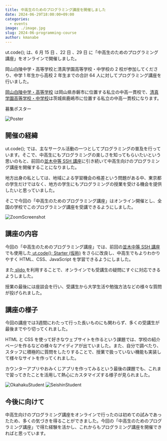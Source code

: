 ```yaml
---
title: 中高生のためのプログラミング講座を開催しました
date: 2024-06-29T18:00:00+09:00
categories:
  - events
image: ./image.jpg
slug: 2024-06-programming-course
author: kmanabe
---
```


ut.code(); は、6 月 15 日 、22 日 、29 日 に「中高生のためのプログラミング講座」をオンラインで開催しました。

岡山白陵中学・高等学校と清真学園高等学校・中学校の 2 校が参加してくださり、中学 1 年生から高校 2 年生までの合計 64 人に対してプログラミング講座を行いました。

[岡山白陵中学・高等学校](https://www.okahaku.ed.jp/) は岡山県赤磐市に位置する私立の中高一貫校で、[清真学園高等学校・中学校](https://www.seishin-web.jp/)は茨城県鹿嶋市に位置する私立の中高一貫校になります。

募集ポスター

![Poster](./poster.png)

## 開催の経緯

ut.code(); では、主なサークル活動の一つとしてプログラミングの普及を行っています。そこで、中高生にもプログラミングの楽しさを知ってもらいたいという思いのもと、前回の[並木中等 SSH 講座](https://utcode.net/articles/2024-namiki-secondary-school-ssh-seminar/)に引き続いて中高生向けのプログラミング講座を開催することになりました。

地方出身の私としては、地域による学習機会の格差という問題がある中、東京都の学生だけではなく、地方の学生にもプログラミングの授業を受ける機会を提供したいと思っていました。

そこで今回の「中高生のためのプログラミング講座」はオンライン開催とし、全国の学校でこのプログラミング講座を受講できるようにしました。

![ZoomScreenshot](./zoom-screenshot.png)

## 講座の内容

今回の「中高生のためのプログラミング講座」では、前回の[並木中等 SSH 講座](https://utcode.net/articles/2024-namiki-secondary-school-ssh-seminar/)でも使用した[ ut.code(); Starter (仮称)](https://starter.utcode.net/) をさらに改良し、中高生でもよりわかりやすく HTML、CSS、JavaScript を学習できるようにしました。

また[ slido ](https://www.slido.com/jp)を利用することで、オンラインでも受講生の疑問にすぐに対応できるようしました。

授業の最後には座談会を行い、受講生から大学生活や勉強方法などの様々な質問が投げられました。

## 講座の様子

今回の講座では3週間にわたって行った長いものにも関わらず、多くの受講生が最後までやり切ってくれました。

HTML と CSS を使って好きなウェブサイトを作るという課題では、学校の紹介ページを作るなどの様々なアイディアが出ていました。また、自分で調べたり、スタッフに積極的に質問をしたりすることで、授業で扱っていない機能も実装して様々なサイトを作ってくれました。

カウンターアプリやおみくじアプリを作ってみるという最後の課題でも、これまで習ってきたことを活用して熱心にカスタマイズする様子が見られました。

![OkahakuStudent](./okahaku-student.jpg)
![SeishinStudent](./seishin-student.jpg)


## 今後に向けて

中高生向けのプログラミング講座をオンラインで行ったのは初めての試みであったため、多くの気づきを得ることができました。今回の「中高生のためのプログラミング講座」で得た経験を活かし、これからもプログラミング講座を開催できればと思っています。
